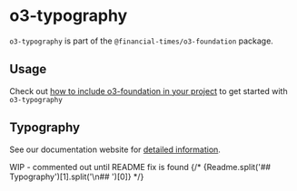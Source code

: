 
<Meta title="Core/o3-foundation/o3-typography/Readme" />

# o3-typography

`o3-typography` is part of the `@financial-times/o3-foundation` package.

## Usage

Check out [how to include o3-foundation in your project](?path=/docs/core-o3-foundation-readme--jsx-documentation#usage) to get started with `o3-typography`

## Typography

See our documentation website for [detailed information](https://origami-beta.ft.com/guides/typography/).

WIP - commented out until README fix is found
{/* <Markdown>{Readme.split('## Typography')[1].split('\n## ')[0]}</Markdown> */}


